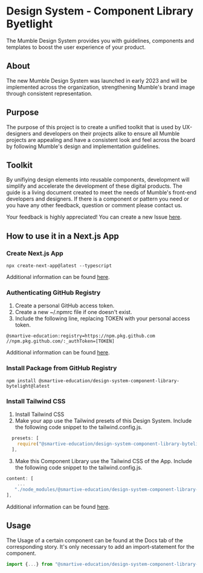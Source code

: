 
<Meta title="Introduction" />

# Design System - Component Library Byetlight

The Mumble Design System provides you with guidelines, components and templates to boost the user experience of your
product.

## About

The new Mumble Design System was launched in early 2023 and will be implemented across the organization,
strengthening Mumble's brand image through consistent representation.

## Purpose

The purpose of this project is to create a unified toolkit that is used by UX-designers and developers on their
projects alike to ensure all Mumble projects are appealing and have a consistent look and feel across the board by
following Mumble's design and implementation guidelines.

## Toolkit

By unifiying design elements into reusable components, development will simplify and accelerate the development of
these digital products. The guide is a living document created to meet the needs of Mumble's front-end developers
and designers. If there is a component or pattern you need or you have any other feedback, question or comment
please contact us.

Your feedback is highly appreciated! You can create a new Issue [here](https://github.com/smartive-education/design-system-component-library-bytelight/issues).

## How to use it in a Next.js App

### Create Next.js App

```console
npx create-next-app@latest --typescript
```

Additional information can be found [here](https://nextjs.org/docs/getting-started).

### Authenticating GitHub Registry

1. Create a personal GitHub access token.
2. Create a new ~/.npmrc file if one doesn't exist.
3. Include the following line, replacing TOKEN with your personal access token.

```console
@smartive-education:registry=https://npm.pkg.github.com
//npm.pkg.github.com/:_authToken=[TOKEN]
```

Additional information can be found [here](https://docs.github.com/en/packages/working-with-a-github-packages-registry/working-with-the-npm-registry).

### Install Package from GitHub Registry

```console
npm install @smartive-education/design-system-component-library-bytelight@latest
```

### Install Tailwind CSS

1. Install Tailwind CSS
2. Make your app use the Tailwind presets of this Design System. Include the following code snippet
   to the tailwind.config.js.

```javascript
  presets: [
    require("@smartive-education/design-system-component-library-bytelight/byteLightTailwind"),
  ],
```

3. Make this Component Library use the Tailwind CSS of the App. Include the following code snippet
   to the tailwind.config.js.

```javascript
content: [
    ...
   "./node_modules/@smartive-education/design-system-component-library-bytelight/dist/**/*.{js,ts,jsx,tsx}"
],
```

Additional information can be found [here](https://tailwindcss.com/docs/guides/nextjs).

## Usage

The Usage of a certain component can be found at the Docs tab of the corresponding story.
It's only necessary to add an import-statement for the component.

```javascript
import {...} from "@smartive-education/design-system-component-library-bytelight";
```
